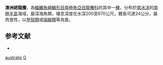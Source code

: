 {{Speciesbox
| taxon = Gerlachea australis
| status = NE
| status_system = IUCN3.1
| binomial_authority = [[Dollo|Dollo]], 1900
| synonyms = 
}}

'''澳洲姥龍鰧'''，為[[輻鰭魚綱|輻鰭魚綱]][[鱸形目|鱸形目]][[南極魚亞目|南極魚亞目]][[龍鰧科|龍鰧科]]的其中一[[種|種]]，分布於[[南冰洋|南冰洋]]的[[南極半島|南極半島]]海域，屬深海魚類，棲息深度在水深200至670公尺，體長可達24公分，屬肉食性，以[[甲殼類|甲殼類]]或[[端腳類|端腳類]]等為食。

==参考文献==
*{{FishBase_species|genus=Gerlachea|species=australis|year=2011|month=12}}
{{Taxonbar}}
[[Category:姥龍鰧屬|australis]]
[[Category:1900年描述的魚類|G]]